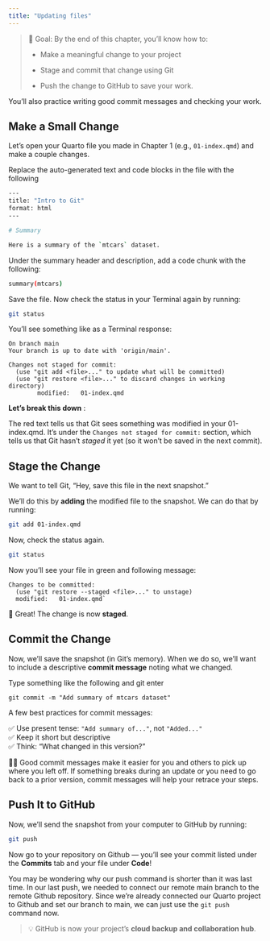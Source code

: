 ```yaml
---
title: "Updating files"
---
```


> 🎯 Goal: By the end of this chapter, you’ll know how to:
>
> -   Make a meaningful change to your project
>
> -   Stage and commit that change using Git
>
> -   Push the change to GitHub to save your work.

You’ll also practice writing good commit messages and checking your work.

## Make a Small Change

Let’s open your Quarto file you made in Chapter 1 (e.g., `01-index.qmd`) and make a couple changes.

Replace the auto-generated text and code blocks in the file with the following

``` bash
---
title: "Intro to Git"
format: html
---

# Summary

Here is a summary of the `mtcars` dataset.
```

Under the summary header and description, add a code chunk with the following:

``` bash
summary(mtcars)
```

Save the file. Now check the status in your Terminal again by running:

``` bash
git status
```

You'll see something like as a Terminal response:

```         
On branch main
Your branch is up to date with 'origin/main'.

Changes not staged for commit:
  (use "git add <file>..." to update what will be committed)
  (use "git restore <file>..." to discard changes in working directory)
        modified:   01-index.qmd
```

**Let's break this down** :

The red text tells us that Git sees something was modified in your 01-index.qmd. It's under the `Changes not staged for commit:` section, which tells us that Git hasn’t *staged* it yet (so it won’t be saved in the next commit).

## Stage the Change

We want to tell Git, “Hey, save this file in the next snapshot.”

We'll do this by **adding** the modified file to the snapshot. We can do that by running:

``` bash
git add 01-index.qmd
```

Now, check the status again.

``` bash
git status
```

Now you'll see your file in green and following message:

```         
Changes to be committed:
  (use "git restore --staged <file>..." to unstage)
  modified:   01-index.qmd`
```

🎉 Great! The change is now **staged**.

## Commit the Change

Now, we'll save the snapshot (in Git's memory). When we do so, we'll want to include a descriptive **commit message** noting what we changed.

Type something like the following and git enter

`git commit -m "Add summary of mtcars dataset"`

A few best practices for commit messages:

✅ Use present tense: `"Add summary of..."`, not `"Added..."`\
✅ Keep it short but descriptive\
✅ Think: “What changed in this version?”

🕵️‍♀️ Good commit messages make it easier for you and others to pick up where you left off. If something breaks during an update or you need to go back to a prior version, commit messages will help your retrace your steps.

## Push It to GitHub

Now, we'll send the snapshot from your computer to GitHub by running:

``` bash
git push
```

Now go to your repository on Github — you’ll see your commit listed under the **Commits** tab and your file under **Code**!

::: callout-note
You may be wondering why our push command is shorter than it was last time. In our last push, we needed to connect our remote main branch to the remote Github repository. Since we're already connected our Quarto project to Github and set our branch to main, we can just use the `git push` command now.
:::

> 💡 GitHub is now your project’s **cloud backup and collaboration hub**.
